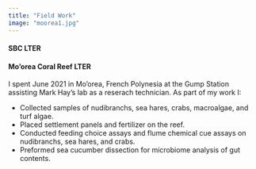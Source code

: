 ```yaml
---
title: "Field Work"
image: "moorea1.jpg"
---
```


#### SBC LTER



#### Mo'orea Coral Reef LTER

I spent June 2021 in Mo'orea, French Polynesia at the Gump Station assisting Mark Hay's lab as a reserach technician. As part of my work I: 

* Collected samples of nudibranchs, sea hares, crabs, macroalgae, and turf algae. 
* Placed settlement panels and fertilizer on the reef. 
* Conducted feeding choice assays and flume chemical cue assays on nudibranchs, sea hares, and crabs.
* Preformed sea cucumber dissection for microbiome analysis of gut contents.

